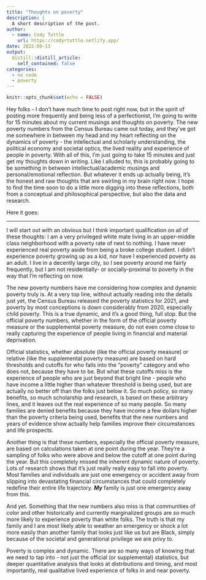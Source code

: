 ```yaml
---
title: "Thoughts on poverty"
description: |
  A short description of the post.
author:
  - name: Cody Tuttle
    url: https://codyrtuttle.netlify.app/
date: 2022-09-13
output:
  distill::distill_article:
    self_contained: false
categories:
  - no code
  - poverty
---
```



```r
knitr::opts_chunk$set(echo = FALSE)
```

Hey folks - I don't have much time to post right now, but in the spirit of posting more frequently and being less of a perfectionist, I'm going to write for 15 minutes about my current musings and thoughts on poverty. The new poverty numbers from the Census Bureau came out today, and they've got me somewhere in between my head and my heart reflecting on the dynamics of poverty - the intellectual and scholarly understanding, the political economy and societal optics, the lived reality and experience of people in poverty. With all of this, I'm just going to take 15 minutes and just get my thoughts down in writing. Like I alluded to, this is probably going to be something in between intellectual/academic musings and personal/emotional reflection. But whatever it ends up actually being, it's the honest and raw thoughts that are swirling in my brain right now. I hope to find the time soon to do a little more digging into these reflections, both from a conceptual and philosophical perspective, but also the data and research. 

Here it goes:

***

I will start out with an obvious but I think important qualification on all of these thoughts: I am a very privileged white male living in an upper-middle class neighborhood with a poverty rate of next to nothing. I have never experienced real poverty aside from being a broke college student. I didn't experience poverty growing up as a kid, nor have I experienced poverty as an adult. I live in a decently large city, so I see poverty around me fairly frequently, but I am not residentially- or socially-proximal to poverty in the way that I'm reflecting on now. 

The new poverty numbers have me considering how complex and dynamic poverty truly is. At a very top line, without actually reading into the details just yet, the Census Bureau released the poverty statistics for 2021, and poverty by most conceptions is down considerably from 2020, especially child poverty. This is a true dynamic, and it's a good thing, full stop. But the official poverty numbers, whether in the form of the official poverty measure or the supplemental poverty measure, do not even come close to really capturing the experience of people living in financial and material deprivation. 

Official statistics, whether absolute (like the official poverty measure) or relative (like the supplemental poverty measure) are based on hard thresholds and cutoffs for who falls into the "poverty" category and who does not, because they have to be. But what these cutoffs miss is the experience of people who are just beyond that bright line - people who have income a little higher than whatever threshold is being used, but are actually no better off than the folks just below it. So much policy, so many benefits, so much scholarship and research, is based on these arbitrary lines, and it leaves out the real experience of so many people. So many families are denied benefits because they have income a few dollars higher than the poverty criteria being used, benefits that the new numbers and years of evidence show actually help families improve their circumstances and life prospects. 

Another thing is that these numbers, especially the official poverty measure, are based on calculations taken at one point during the year. They're a sampling of folks who were above and below the cutoff at one point during the year. But this completely missed the inherent dynamic nature of poverty. Lots of research shows that it's just really really easy to fall into poverty. Most families and individuals are just one emergency or accident away from slipping into devastating financial circumstances that could completely redefine their entire life trajectory. ***My*** family is just one emergency away from this. 

And yet. Something that the new numbers also miss is that communities of color and other historically and currently marginalized groups are *so* much more likely to experience poverty than white folks. The truth is that my family and I are most likely able to weather an emergency or shock a lot more easily than another family that looks just like us but are Black, simply because of the societal and generational privilege we are privy to. 

Poverty is complex and dynamic. There are so many ways of knowing that we need to tap into - not just the official (or supplemental) statistics, but deeper quantitative analysis that looks at distributions and timing, and most importantly, real qualitative lived experience of folks in and near poverty. 





